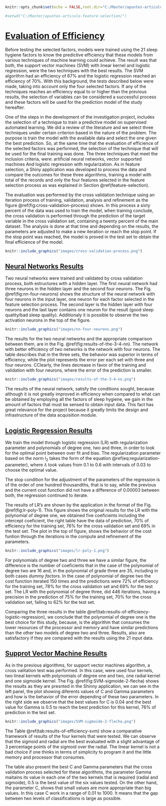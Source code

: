 ```r

knitr::opts_chunk$set(echo = FALSE,root.dir="C:/Master/apuntes-articulo-feature-selection/",fig.pos = 'H')

#setwd("C:/Master/apuntes-articulo-feature-selection/")
```

# [Evaluation of Efficiency](#efficiency-evaluation)


Before testing the selected factors, models were trained using the 21 sleep hygiene factors to know the predictive efficiency that these models from various techniques of machine learning could achieve. The result was that both, the support vector machines (SVM) with linear kernel and logistic regression, were the two techniques with the best results. The SVM algorithm had an efficiency of 67% and the logistic regression reached an efficiency of 70%. With this background, the tests described below were made, taking into account only the four selected factors. If any of the techniques reaches an efficiency equal to or higher than the previous results, the selection of variables can be considered a successful process and these factors will be used for the prediction model of the study hereafter.

One of the steps in the development of the investigation project, includes the selection of a technique to train a predictive model on supervised automated learning. We did a review of the literature and we select three techniques under certain criterion based in the nature of the problem. The purpose is train the model with the available data and select the one given the best prediction. So, at the same time that the evaluation of efficience of the selected factors was performed, the selection of the technique that will be used for the final training was done. The three techniques that meet the inclusion criteria, were: artificial neural networks, vector supported machines And logistic regression with regularization. As in feature selection, a Shiny application was developed to process the data and compare the outcomes for these three algorithms, training a model with total of the records and only the four features selected in the feature selection process as was explained in Section \@ref(feature-selection). 

The evaluation was performed by the cross validation technique using an iteration process of training, validation, analysis and refinement as the figure \@ref(fig:cross-validation-process) shows. In this process a sixty percent of the data was used to train the model, when training conclude, the cross validation is performed through the prediction of the target variable in the cross validation set, containing a twenty percent of the main dataset. The analysis is done at that time and depending on the results, the parameters are adjusted to make a new iteration or reach the stop point. If the stop point was reached, the model is proved in the test set to obtain the final efficience of the model.

```r
knitr::include_graphics("images/cross-validation-process.png")

```

## [Neural Networks Results](#NN-results)

Two neural networks were trained and validated by cross validation process, both estructures with a hidden layer. The first neural network had three neurons in the hidden layer and the second four neurons. The Fig. \@ref(fig:nn-four-neurons) shows the structure of the neural network with four neurons in the input layer, one neuron for each factor selected in the feature selection process. The second layer is the hidden layer with four neurons and the last layer contains one neuron for the result (good sleep quality/bad sleep quality). Additionaly it is possible to observe the two activation neurons in the top of the figure.

```r
knitr::include_graphics("images/nn-four-neurons.png")

```

The results for the two neural networks and the appropriate comparison between them, are in the Fig. \@ref(fig:results-of-the-3-4-nn). The network with better efficiency of two networks is the network with four neurons. The table describes that in the three sets, the behavior was superior in terms of efficiency, while the plot represents the error per each set with three and four neurons. CClearly, the lines decrease in favor of the training and validation with four neurons, where the error of the prediction is smaller. 

```r
knitr::include_graphics("images/results-of-the-3-4-nn.png")

```

The results of the neural network, satisfy the conditions sought, because although it is not greatly improved in efficiency when compared to what can be obtained by employing all the factors of sleep hygiene, we gain in the amount of factors that must be sensed to obtain input data. This fact has great relevance for the project because it greatly limits the design and infrastructure of the data acquisition module.

## [Logistic Regression Results](#LR-results)

We train the model through logistic regression (LR) with regularization parameter and polynomials of degree one, two and three, in order to look for the optimal point between over fit and bias. The regularization parameter based on the norm $l_2$ takes the form of the equation \@ref(eq:regularization-parameter), where $\lambda$ took values from 0.1 to 0.6 with intervals of 0.03 to choose the optimal value.

\begin{equation}
  reg=\frac{\lambda}{2m}\sum_{j=2}^{n}\theta_j^2
  (\#eq:regularization-parameter)
\end{equation}

The stop condition for the adjustment of the parameters of the regression is of the order of one hundred thousandths, that is to say, while the previous and the current cost function did not have a difference of 0.00003 between both, the regression continued to iterate. 

The results of LR's are shown by the application in the format of the Fig. \@ref(fig:lr-poly-1). This figure shows the original results for the LR with the polynomial of degree one, we obtained five coeficients including the intercept coeficient, the right table have the data of prediction, $70\%$ of efficiency for the training set, $76\%$ for the cross validation set and $69\%$ in the test set. The plot in the top of figure, shows the behavior of the cost funtion through the iterations in the compute and refinement of the parameters. 


```r
knitr::include_graphics("images/lr-poly-1.png")

```


For polynomials of degree two and three we have a similar figure, the difference is the number of coeficients that in the case of the polynomial of degree two are 16 and, in the polynomial of grade three are 35, including in both cases *dummy factors*. In the case of polynomial of degree two the cost function iterated 150 times and the predictions were $72\%$ of efficiency for the training set, $78\%$ for the cross validation set and $69\%$ for the test set. The LR with the polynomial of degree three, did 446 iterations, having a precision in the prediction of $75\%$ for the training set, $70\%$ for the cross validation set, falling to $62\%$ for the test set. 

<!-- table:tab: -->
<!-- |                      | degree 1 | degree 2 | degree 3 | -->
<!-- |----------------------|----------|----------|----------| -->
<!-- | training set         | 70 %     | 72 %     | 75 %     | -->
<!-- | cross validation set | 76 %     | 78 %     | 70 %     | -->
<!-- | test set             | 69 %     | 69 %     | 62 %     | -->

\begin{table}[ht]
\centering
\caption{Comparison of efficiency of LR with polynomials of degree one, two and three}
\label{tab:results-of-efficiency-logistic-regression}
\begin{tabular}{llll}
\hline
                     & degree 1 & degree 2 & degree 3 \\ \hline
training set         & 70 \%    & 72 \%    & 75 \%    \\
cross validation set & 76 \%    & 78 \%    & 70 \%    \\
test set             & 69 \%    & 69 \%    & 62 \%    \\ \hline
\end{tabular}
\end{table}

Comparing the three results in the table \@ref(tab:results-of-efficiency-logistic-regression), we conclude that the polynomial of degree one is the best choice for this study, because, is the algorithm that consumes the lower resources of the processor and memory and have similar predictions than the other two models of degree two and three. Results, also are satisfactory if they are compared with the results using the 21 input data.

## [Supprot Vector Machine Results](#SVM-results)

As in the previous algorithms, for support vector machines algorithm, a cross valitation test was performed. In this case, were used four kernels, two lineal kernels with polynomials of degree one and two, one radial kernel and one sigmoide kernel. The Fig. \@ref(fig:SVM-sigmoide-2-flecha) shows the results as they are presnted in the Shinny application, we can see in the left panel, the plot showing diferents values of C and Gamma parameters and how is the behavior of the error depending of these two parameters. In the right side we observe that the best values for C is 0.04 and the best value for Gamma is 0.5 to reach the best prediction for this kernel, 76\% of prediction in the test set.


```r
knitr::include_graphics("images/SVM-sigmoide-2-flecha.png")

```


The Table \@ref(tab:results-of-efficiency-svm) show a comparative framework of results of the four kernels that were tested. We can observe that the sigmoid and radial are the best evaluated with a slight advantage of 3 percentage points of the sigmoid over the radial. The linear kernel is not a bad choice if one thinks in terms of simplicity to program it and the little memory and processor that consumes.

\begin{table}[ht]
\centering
\caption{Results of officiency in prediction with SVM algorithm}
\label{tab:results-of-efficiency-svm}
\begin{tabular}{lllll}
\hline
                         & Lineal degree one & Lineal degree two & Radial & Sigmoide \\ \hline
Training dataset         & 72 \%             & 69 \%             & 80 \%  & 74 \%    \\
Cross Validation dataset & 70 \%             & 78 \%             & 69 \%  & 59 \%    \\
Test dataset             & 71 \%             & 67 \%             & 73 \%  & 76 \%    \\
Parameter C              & 0.04              & 0.14              & 0.40   & 0.04     \\
Parameter Gamma          & 0.5               & 0.5               & 0.5    & 0.5      \\ \hline
\end{tabular}
\end{table}

The table also present the best C and Gamma parameters that the cross validation process selected for these algorithms, the parameter Gamma maitains its value in each one of the two kernels that is required (radial and sigmoide), 0.5 is the best value of the six values tested. On the other hand, the parameter C, shows that small values are more appropriate than big values. In this case C work in a range of 0.01 to 1000. It means that the gap between two levels of classifications is large as possible.


